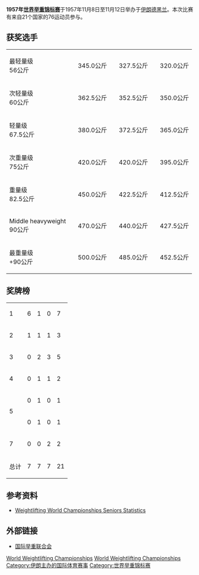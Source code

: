 '''1957年[[世界举重锦标赛|世界举重锦标赛]]'''于1957年11月8日至11月12日举办于[[伊朗|伊朗]][[德黑兰|德黑兰]]。本次比赛有来自21个国家的76运动员参与。

==获奖选手==
{| {{MedalistTable|type=项目|columns=2|width=250}}
|-
|最轻量级<br />56公斤
|{{flagmedalist|[[Vladimir_Stogov|Vladimir Stogov]]|URS|1955}}||345.0公斤
|{{flagmedalist|[[Ali_Safa-Sonboli|Ali Safa-Sonboli]]|IRI|1925}}||327.5公斤
|{{flagmedalist|[[Mahmoud_Namjoo|Mahmoud Namjoo]]|IRI|1925}}||320.0公斤
|-
|次轻量级<br />60公斤
|{{flagmedalist|[[Yevgeny_Minayev|Yevgeny Minayev]]|URS|1955}}||362.5公斤
|{{flagmedalist|[[塞巴斯蒂亚诺·曼尼罗尼|塞巴斯蒂亚诺·曼尼罗尼]]|ITA}}||352.5公斤
|{{flagmedalist|[[艾萨克·伯杰|艾萨克·伯杰]]|USA|1912}}||350.0公斤
|-
|轻量级<br />67.5公斤
|{{flagmedalist|[[Viktor_Bushuev|Viktor Bushuev]]|URS|1955}}||380.0公斤
|{{flagmedalist|[[Ivan_Abadzhiev|Ivan Abadzhiev]]|BUL|1946}}||372.5公斤
|{{flagmedalist|[[Jan_Czepułkowski|Jan Czepułkowski]]|POL}}||365.0公斤
|-
|次重量级<br />75公斤
|{{flagmedalist|[[Tommy_Kono|Tommy Kono]]|USA|1912}}||420.0公斤
|{{flagmedalist|[[Fyodor_Bogdanovsky|Fyodor Bogdanovsky]]|URS|1955}}||420.0公斤
|{{flagmedalist|[[扬·博赫内克|扬·博赫内克]]|POL}}||395.0公斤
|-
|重量级<br />82.5公斤
|{{flagmedalist|[[Trofim_Lomakin|Trofim Lomakin]]|URS|1955}}||450.0公斤
|{{flagmedalist|[[吉姆·乔治_(举重运动员)|吉姆·乔治]]|USA|1912}}||422.5公斤
|{{flagmedalist|[[Jalal_Mansouri|Jalal Mansouri]]|IRI|1925}}||412.5公斤
|-
|Middle heavyweight<br />90公斤
|{{flagmedalist|[[阿尔卡季·沃罗比约夫|阿尔卡季·沃罗比约夫]]|URS|1955}}||470.0公斤
|{{flagmedalist|[[Hassan_Rahnavardi|Hassan Rahnavardi]]|IRI|1925}}||440.0公斤
|{{flagmedalist|[[Firouz_Pojhan|Firouz Pojhan]]|IRI|1925}}||427.5公斤
|-
|最重量级<br />+90公斤
|{{flagmedalist|[[Aleksey_Medvedev_(weightlifter)|Aleksey Medvedev]]|URS|1955}}||500.0公斤
|{{flagmedalist|[[Humberto_Selvetti|Humberto Selvetti]]|ARG}}||485.0公斤
|{{flagmedalist|[[阿尔贝托·皮加亚尼|阿尔贝托·皮加亚尼]]|ITA}}||452.5公斤
|}

==奖牌榜==

{| {{RankedMedalTable|nation-width=200px}}
|-
| 1 ||align=left|{{flagcountry|URS|1955}} || 6 || 1 || 0 || 7
|-
| 2 ||align=left|{{flagcountry|USA|1912}} || 1 || 1 || 1 || 3
|-
| 3 ||align=left|{{flagcountry|IRI|1925}} || 0 || 2 || 3 || 5
|-
| 4 ||align=left|{{ITA}} || 0 || 1 || 1 || 2
|-
| rowspan=2|5 ||align=left|{{ARG}} || 0 || 1 || 0 || 1
|-
| align=left|{{flagcountry|BUL|1946}} || 0 || 1 || 0 || 1
|-
| 7 ||align=left|{{POL}} || 0 || 0 || 2 || 2
|-
!colspan=2| 总计 !! 7 !! 7 !! 7 !! 21  
|}

==参考资料==
*[http://www.iwf.net/doc/statistics/WORLD_CHAMP_SENIOR_001_146.PDF Weightlifting World Championships Seniors Statistics]{{Wayback|url=http://www.iwf.net/doc/statistics/WORLD_CHAMP_SENIOR_001_146.PDF |date=20110527172617 }}

==外部链接==
*[http://www.iwf.net/ 国际举重联合会]{{Wayback|url=http://www.iwf.net/ |date=20101229124401 }}

{{World Weightlifting Championships}}

[[Category:1957年举重|World Weightlifting Championships]]
[[Category:1957年伊朗|World Weightlifting Championships]]
[[Category:伊朗主办的国际体育赛事|Category:伊朗主办的国际体育赛事]]
[[Category:世界举重锦标赛|Category:世界举重锦标赛]]
